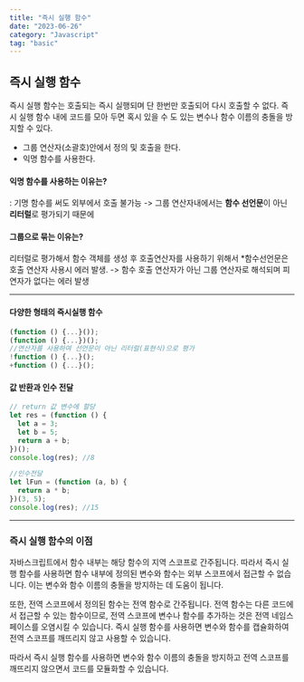 ```yaml
---
title: "즉시 실행 함수"
date: "2023-06-26"
category: "Javascript"
tag: "basic"
---
```


## 즉시 실행 함수

즉시 실행 함수는 호출되는 즉시 실행되며 단 한번만 호출되어 다시 호출할 수 없다. 즉시 실행 함수 내에 코드를 모아 두면 혹시 있을 수 도 있는 변수나 함수 이름의 충돌을 방지할 수 있다.

- 그룹 연산자(소괄호)안에서 정의 및 호출을 한다.
- 익명 함수를 사용한다.

#### 익명 함수를 사용하는 이유는?

: 기명 함수를 써도 외부에서 호출 불가능
-> 그룹 연산자내에서는 **함수 선언문**이 아닌 **리터럴**로 평가되기 때문에

#### 그룹으로 묶는 이유는?

리터럴로 평가해서 함수 객체를 생성 후 호출연산자를 사용하기 위해서 \*함수선언문은 호출 연산자 사용시 에러 발생. -> 함수 호출 연산자가 아닌 그룹 연산자로 해석되며 피연자가 없다는 에러 발생

---

#### 다양한 형태의 즉시실행 함수

```javascript
(function () {...}());
(function () {...})();
//연산자를 사용하여 선언문이 아닌 리터럴(표현식)으로 평가
!function () {...}();
+function () {...}();
```

#### 값 반환과 인수 전달

```javascript
// return 값 변수에 할당
let res = (function () {
  let a = 3;
  let b = 5;
  return a + b;
})();
console.log(res); //8

//인수전달
let lFun = (function (a, b) {
  return a * b;
})(3, 5);
console.log(res); //15
```

---

### 즉시 실행 함수의 이점

자바스크립트에서 함수 내부는 해당 함수의 지역 스코프로 간주됩니다. 따라서 즉시 실행 함수를 사용하면 함수 내부에 정의된 변수와 함수는 외부 스코프에서 접근할 수 없습니다. 이는 변수와 함수 이름의 충돌을 방지하는 데 도움이 됩니다.

또한, 전역 스코프에서 정의된 함수는 전역 함수로 간주됩니다. 전역 함수는 다른 코드에서 접근할 수 있는 함수이므로, 전역 스코프에 변수나 함수를 추가하는 것은 전역 네임스페이스를 오염시킬 수 있습니다. 즉시 실행 함수를 사용하면 변수와 함수를 캡슐화하여 전역 스코프를 깨뜨리지 않고 사용할 수 있습니다.

따라서 즉시 실행 함수를 사용하면 변수와 함수 이름의 충돌을 방지하고 전역 스코프를 깨뜨리지 않으면서 코드를 모듈화할 수 있습니다.
